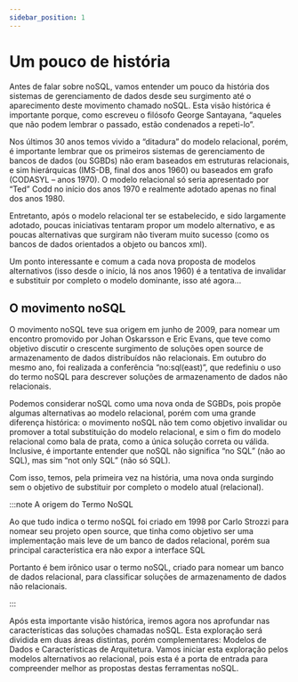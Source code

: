 ```yaml
---
sidebar_position: 1
---
```


# Um pouco de história

Antes de falar sobre noSQL, vamos entender um pouco da história dos sistemas de gerenciamento de dados desde seu surgimento até o aparecimento deste movimento chamado noSQL. Esta visão histórica é importante porque, como escreveu o filósofo George Santayana, “aqueles que não podem lembrar o passado, estão condenados a repeti-lo”.

Nos últimos 30 anos temos vivido a “ditadura” do modelo relacional, porém, é importante lembrar que os primeiros sistemas de gerenciamento de bancos de dados (ou SGBDs) não eram baseados em estruturas relacionais, e sim hierárquicas (IMS-DB, final dos anos 1960) ou baseados em grafo (CODASYL – anos 1970). O modelo relacional só seria apresentado por “Ted” Codd no início dos anos 1970 e realmente adotado apenas no final dos anos 1980.

Entretanto, após o modelo relacional ter se estabelecido, e sido largamente adotado, poucas iniciativas tentaram propor um modelo alternativo, e as poucas alternativas que surgiram não tiveram muito sucesso (como os bancos de dados orientados a objeto ou bancos xml).

Um ponto interessante e comum a cada nova proposta de modelos alternativos (isso desde o início, lá nos anos 1960) é a tentativa de invalidar e substituir por completo o modelo dominante, isso até agora...

## O movimento noSQL

O movimento noSQL teve sua origem em junho de 2009, para nomear um encontro promovido por Johan Oskarsson e Eric Evans, que teve como objetivo discutir o crescente surgimento de soluções open source de armazenamento de dados distribuídos não relacionais. Em outubro do mesmo ano, foi realizada a conferência “no:sql(east)”, que redefiniu o uso do termo noSQL para descrever soluções de armazenamento de dados não relacionais.

Podemos considerar noSQL como uma nova onda de SGBDs, pois propõe algumas alternativas ao modelo relacional, porém com uma grande diferença histórica: o movimento noSQL não tem como objetivo invalidar ou promover a total substituição do modelo relacional, e sim o fim do modelo relacional como bala de prata, como a única solução correta ou válida. Inclusive, é importante entender que noSQL não significa “no SQL” (não ao SQL), mas sim “not only SQL” (não só SQL).

Com isso, temos, pela primeira vez na história, uma nova onda surgindo sem o objetivo de substituir por completo o modelo atual (relacional).

:::note A origem do Termo NoSQL

Ao que tudo indica o termo noSQL foi criado em 1998 por Carlo Strozzi para nomear seu projeto open source, que tinha como objetivo ser uma implementação mais leve de um banco de dados relacional, porém sua principal característica era não expor a interface SQL

Portanto é bem irônico usar o termo noSQL, criado para nomear um banco de dados relacional, para classificar soluções de armazenamento de dados não relacionais.

:::

Após esta importante visão histórica, iremos agora nos aprofundar nas características das soluções chamadas noSQL. Esta exploração será dividida em duas áreas distintas, porém complementares: Modelos de Dados e Características de Arquitetura. Vamos iniciar esta exploração pelos modelos alternativos ao relacional, pois esta é a porta de entrada para compreender melhor as propostas destas ferramentas noSQL.
